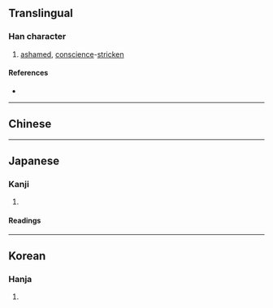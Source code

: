 {{also|愧}}
{{character info}}
==Translingual==

===Han character===
{{Han char|rn=38|rad=女|as=10|sn=13|four=46413|canj=VHUI|ids=⿰女鬼}}

# [[ashamed]], [[conscience]]-[[stricken]]

====References====
* {{Han ref|kx=0268.310|dkj=06600|dj=0536.060|hdz=21067.030|uh=5ABF|ud=23231|bh=DCFB|bd=56571}}

----

==Chinese==
{{zh-see|愧|v}}

----

==Japanese==

===Kanji===
{{ja-kanji|grade=|rs=女10}}

# {{rfdef|ja|sort=女10}}

====Readings====
{{ja-readings
|goon=き<き<くゐ
|kanon=き<き<くゐ
|kun=は-じる<は-ぢる, はずかし-める<はづかし-める, とが-める
}}

----

==Korean==

===Hanja===
{{ko-hanja|hangeul=괴|rv=goe|mr=koe}}

# {{rfdef|ko|sort=女10}}